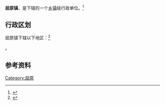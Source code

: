 {{中国乡级行政区|42/05/27/103/000}}

'''屈原镇'''，是{{PRC admin/fullname|42/05/27/103/000|3}}下辖的一个[[乡镇|乡镇]]级行政单位。<ref>{{PRC admin/ref sgc|{{PRC admin/parent|42/05/27/103/000}}}}</ref>

== 行政区划 ==

屈原镇下辖以下地区：<ref>{{PRC admin/ref sgc|42/05/27/103/000}}</ref>

{{PRC admin/children|42/05/27/103/000}}。

== 参考资料 ==

{{reflist}}

{{行政区划小作品}}
{{PRC admin/navcat|42/05/27/103/000}}
[[Category:屈原|Category:屈原]]